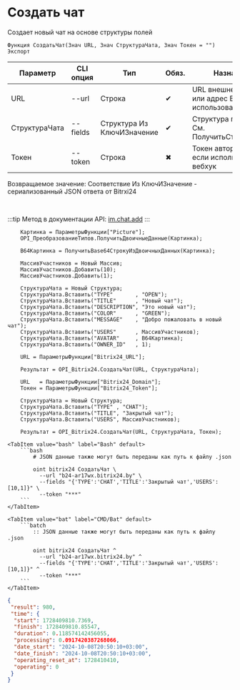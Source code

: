 ﻿---
sidebar_position: 1
description: Создать чат и другие функции для работы с Bitrix24 в Открытом пакете интеграций - бесплатной open-source библиотеке интеграций для 1С:Предприятие 8, OneScript и CLI
keywords: [1C, 1С, 1С:Предприятие, 1С:Предприятие 8.3, API, Интеграция, Сервисы, Обмен, OneScript, CLI, Bitrix24]
---


# Создать чат
 Создает новый чат на основе структуры полей



`Функция СоздатьЧат(Знач URL, Знач СтруктураЧата, Знач Токен = "") Экспорт`

  | Параметр | CLI опция | Тип | Обяз. | Назначение |
  |-|-|-|-|-|
  | URL | --url | Строка | &#x2714; | URL внешнего вебхука или адрес Bitrix24 при использовании токена |
  | СтруктураЧата | --fields | Структура Из КлючИЗначение | &#x2714; | Структура полей чата. См. ПолучитьСтруктуруЧата |
  | Токен | --token | Строка | &#x2716; | Токен авторизации, если используется не вебхук |

  
  Возвращаемое значение:   Соответствие Из КлючИЗначение - сериализованный JSON ответа от Bitrxi24

<br/>

:::tip
Метод в документации API: [im.chat.add](https://dev.1c-bitrix.ru/learning/course/?COURSE_ID=93&LESSON_ID=12093)
:::
<br/>



```bsl title="Пример использования для 1С:Предприятие/OneScript"
    Картинка = ПараметрыФункции["Picture"];
    OPI_ПреобразованиеТипов.ПолучитьДвоичныеДанные(Картинка);

    B64Картинка = ПолучитьBase64СтрокуИзДвоичныхДанных(Картинка);

    МассивУчастников = Новый Массив;
    МассивУчастников.Добавить(10);
    МассивУчастников.Добавить(1);

    СтруктураЧата = Новый Структура;
    СтруктураЧата.Вставить("TYPE"       , "OPEN");
    СтруктураЧата.Вставить("TITLE"      , "Новый чат");
    СтруктураЧата.Вставить("DESCRIPTION", "Это новый чат");
    СтруктураЧата.Вставить("COLOR"      , "GREEN");
    СтруктураЧата.Вставить("MESSAGE"    , "Добро пожаловать в новый чат");
    СтруктураЧата.Вставить("USERS"      , МассивУчастников);
    СтруктураЧата.Вставить("AVATAR"     , B64Картинка);
    СтруктураЧата.Вставить("OWNER_ID"   , 1);

    URL = ПараметрыФункции["Bitrix24_URL"];

    Результат = OPI_Bitrix24.СоздатьЧат(URL, СтруктураЧата);

    URL   = ПараметрыФункции["Bitrix24_Domain"];
    Токен = ПараметрыФункции["Bitrix24_Token"];

    СтруктураЧата = Новый Структура;
    СтруктураЧата.Вставить("TYPE" , "CHAT");
    СтруктураЧата.Вставить("TITLE", "Закрытый чат");
    СтруктураЧата.Вставить("USERS", МассивУчастников);

    Результат = OPI_Bitrix24.СоздатьЧат(URL, СтруктураЧата, Токен);
```
    

 <Tabs>
  
    <TabItem value="bash" label="Bash" default>
        ```bash
            # JSON данные также могут быть переданы как путь к файлу .json
            
            oint bitrix24 СоздатьЧат \
              --url "b24-ar17wx.bitrix24.by" \
              --fields "{'TYPE':'CHAT','TITLE':'Закрытый чат','USERS':[10,1]}" \
              --token "***"
        ```
    </TabItem>
  
    <TabItem value="bat" label="CMD/Bat" default>
        ```batch
            :: JSON данные также могут быть переданы как путь к файлу .json
            
            oint bitrix24 СоздатьЧат ^
              --url "b24-ar17wx.bitrix24.by" ^
              --fields "{'TYPE':'CHAT','TITLE':'Закрытый чат','USERS':[10,1]}" ^
              --token "***"
        ```
    </TabItem>
</Tabs>


```json title="Результат"
{
 "result": 980,
 "time": {
  "start": 1728409810.7369,
  "finish": 1728409810.85547,
  "duration": 0.118574142456055,
  "processing": 0.0917420387268066,
  "date_start": "2024-10-08T20:50:10+03:00",
  "date_finish": "2024-10-08T20:50:10+03:00",
  "operating_reset_at": 1728410410,
  "operating": 0
 }
}
```
